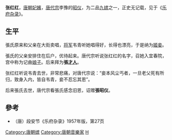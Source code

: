 {{東亞女性歷史人物
|名稱 =张红红
|身份 =
|國家 =
|屆數 =
|最高職務 =
|前任 = 
|繼任 = 
|畫像=
|說明=
|姓=[[张姓|张]]
|名=红红
|姓名=
|字=
|官職 =
|封爵 =
|职业 =
|位號=才人→昭仪
|位階
|御稱號 =<!--日本皇族之稱號-->
|宮號1 =<!--日本皇族之宮號-->
|宮號2 =<!--朝鮮王族之宮號-->
|封地 =
|神號 =
|尊號 =
|族裔 = 
|旗籍 =<!--清朝旗人專用-->
|氏族 =
|府邸 =
|世系 = 
|初名 =
|乳名 =<!--日本、朝鮮、琉球以外人物用-->
|幼名 =<!--日本人用-->
|兒名 =<!--朝鮮人用-->
|童名 =<!--琉球人用-->
|小字=
|號=
|法號=
|院號=
|其他名號=
|出生年=
|出生地=
|婚年=
|逝世年=
|逝世地=
|諡號=
|墳墓=
|父親=
|嫡母=
|母親=
|夫=[[唐代宗|唐代宗]]李豫
|婚姻名份=
|夫之父=[[唐肃宗|唐肃宗]]
|夫之母=[[章敬皇后|吴皇后]]
|夫之嫡母=
|兄弟=
|姊妹=
|嫡兄弟=
|嫡姊妹=
|庶兄弟=
|庶姊妹=
|同胞兄弟=
|同胞姊妹=
|異母兄弟=
|異母姊妹=
|異父兄弟=
|異父姊妹=
|繼兄弟=
|繼姊妹=
|子=
|女=
|養子=
|養女=
|繼女=
|其他親屬 =
|經歷 = 
|著作 =
|注釋=
}}
'''张红红'''，[[唐朝|唐朝]][[妃嬪|妃嬪]]，[[唐代宗|唐代宗]]李豫的[[昭仪|昭仪]]，为二品[[九嫔|九嫔]]之一，正史无记载，见于《[[乐府杂录|乐府杂录]]》。

==生平==

張氏原来和父亲在大街卖唱，[[将军|将军]]韦青听她唱得好，长得也漂亮，于是纳为[[姬妾|姬妾]]。

張氏的父亲安排住在后户，优待起来。唐代宗听说张红红的名字，召她入宜春院，宫中称为记曲[[娘子|娘子]]。后来拜为'''張[[才人|才人]]'''。

张红红听说韦青去世，非常悲痛，对唐代宗说：“妾本风尘丐者，一旦老父死有所归，致身入内，皆自韦青，妾不忍忘其恩”。

后来張氏去世，唐代宗看張氏感念旧恩，诏赠'''張昭仪'''。

==參考==
*（唐）段安节《乐府杂录》1957年版，第27页
{{DEFAULTSORT:Z}}
[[Category:唐朝嫔|Category:唐朝嫔]]
[[Category:唐朝音樂家|Category:唐朝音樂家]]
[[Category:张姓|H]]